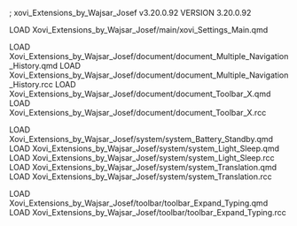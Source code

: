 ; xovi_Extensions_by_Wajsar_Josef v3.20.0.92
VERSION 3.20.0.92

LOAD Xovi_Extensions_by_Wajsar_Josef/main/xovi_Settings_Main.qmd

LOAD Xovi_Extensions_by_Wajsar_Josef/document/document_Multiple_Navigation_History.qmd
LOAD Xovi_Extensions_by_Wajsar_Josef/document/document_Multiple_Navigation_History.rcc
LOAD Xovi_Extensions_by_Wajsar_Josef/document/document_Toolbar_X.qmd
LOAD Xovi_Extensions_by_Wajsar_Josef/document/document_Toolbar_X.rcc

LOAD Xovi_Extensions_by_Wajsar_Josef/system/system_Battery_Standby.qmd
LOAD Xovi_Extensions_by_Wajsar_Josef/system/system_Light_Sleep.qmd
LOAD Xovi_Extensions_by_Wajsar_Josef/system/system_Light_Sleep.rcc
LOAD Xovi_Extensions_by_Wajsar_Josef/system/system_Translation.qmd
LOAD Xovi_Extensions_by_Wajsar_Josef/system/system_Translation.rcc

LOAD Xovi_Extensions_by_Wajsar_Josef/toolbar/toolbar_Expand_Typing.qmd
LOAD Xovi_Extensions_by_Wajsar_Josef/toolbar/toolbar_Expand_Typing.rcc
